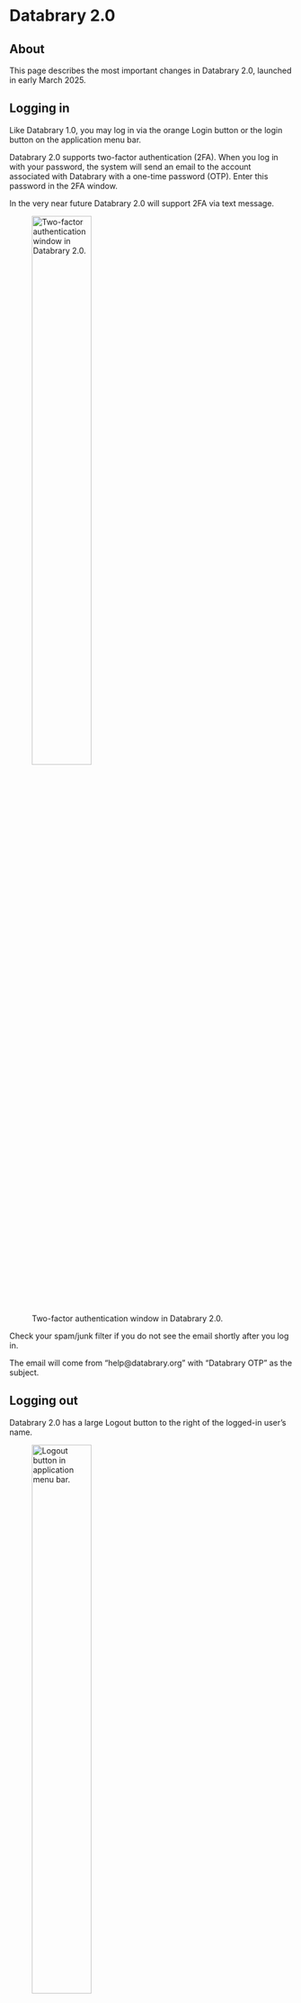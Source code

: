 # Databrary 2.0 {.unnumbered}

## About {-}

This page describes the most important changes in Databrary 2.0, launched in early March 2025.

## Logging in {-}

Like Databrary 1.0, you may log in via the orange Login button or the login button on the application menu bar.

Databrary 2.0 supports two-factor authentication (2FA).
When you log in with your password, the system will send an email to the account associated with Databrary with a one-time password (OTP).
Enter this password in the 2FA window.

::: {.callout-note}
In the very near future Databrary 2.0 will support 2FA via text message.
:::

![Two-factor authentication window in Databrary 2.0.](include/img/2FA-window.png){width=50% #fig-2FA-window}

::: {.callout-important}
Check your spam/junk filter if you do not see the email shortly after you log in.

The email will come from "help@databrary.org" with "Databrary OTP" as the subject.
:::

## Logging out {-}

Databrary 2.0 has a large Logout button to the right of the logged-in user's name.

![Logout button in application menu bar.](include/img/logout-button.png){width=50% #fig-logout-button}

::: {.callout-important}
## Logging out

It is a good practice to log out when you are finished working with Databrary.
:::

## Accessing your volumes

Click on your name in the menu bar to navigate to your (private) profile page.

![Link to user profile on Databrary menu bar.](include/img/access-user-profile.png){width="50%" #fig-access-user-profile}

You will see a view like this:

![A portion of Rick Gilmore's private profile page.](include/img/gilmore-private-profile.png){#fig-gilmore-private-profile}

You will see a list of all volumes you have access to on the left, your sponsors (institutions or individual researchers) in the upper right, and your Affiliates in the lower right.

To search for a specific volume, click on the arrow/stacked-bar icon to the right of the "Name" in the volume table. This will bring up a search window that you can use to find or filter volumes.

![Search by volume name window.](include/img/user-profile-select-volume.png){#fig-user-profile-select-volume width="50%"}

You may also search for volumes by owner by clicking on the same icon in the "Owner" column (not shown).

<!-- To sort by Volume Sharing Level or User Access Level, click on the icons in those columns of the table. -->

To expand the number of volume entries shown in the table, click on the number to the right of the "Page Size" label at the bottom of the volume table.

![Expanding the number of visible entries in the volume table.](include/img/expand-n-volume-table-entries.png){#fig-expand-n-volume-table-entries width="50%"}

To view a volume, click on the volume name.

![Select a volume from Volume table in the private user profile.](include/img/select-volume-user-profile.png){#fig-select-volume-user-profile}



## Volume ownership {-}

Databrary 2.0 requires that volumes have a *single* owner.
Only the owner can change the sharing status of a volume.
Volume owners must be [Authorized Investigators](more-information/definitions.qmd#authorized-investigator) at an institution with an active [Databrary Access Agreement](appendices/access_agreement.qmd).
Volume owners may only transfer ownership to another Authorized Investigator.

::: {.callout-note}
## Only one volume owner permitted
To simplify the migration to Databrary 2.0, we selected a single volume owner where there were multiple owners (Investigators).
If the volume owner wishes to transfer ownership, that person may do so.
:::

To transfer ownership to another Authorized Investigator:

1. Visit the volume in question.

2. Press the edit (pencil) icon in the volume banner.

![Volume-level controls.](include/img/edit-volume.png){width=50% #fig-edit-volume}

3. Open the Manage Access panel at left by clicking on the tab.

![Manage volume access.](include/img/manage-access-tab.png){width=50% #fig-manage-access}

4. Under the Owner section, press on the Transfer Ownership button.

![Transfer volume ownership.](include/img/transfer-ownership.png){#fig-transfer-ownership}

5. Search for the new volume owner by typing in the search box.

![Search for new volume owner](include/img/transfer-ownership-search.png){#fig-transfer-ownership-search}

6. Select the new owner from the list and press the Submit button at lower right.

![](include/img/select-new-owner.png){#fig-select-new-owner}

The individual you select will receive a notification that you have requested to transfer ownership to them.
They may accept or reject the request.


## Uploading files

::: {.callout-warning}
## File uploads temporarily disabled
The initial release of Databrary 2.0 does *not* permit file uploads and search is disabled.
We made this very painful choice in order to give users access to data that had been offline for a long time.
These features are under development and will be added *very* soon.
:::

::: {.callout-warning}
## Text entry permitted, but undergoing beta-testing
Users may create volumes and create spreadsheets for volumes.

Text entry into spreadsheets (no file uploads) works, but is still undergoing testing.
:::

## Previewing files {-}

You may preview and play video and audio files in Databrary 2.0.

Databrary 2.0 adds the ability to preview new file types, including csv and (coming soon!) PDF.

## Downloading files

You may download files in Databrary 2.0 under the following conditions:

1. The [entire volume is shared](more-information/definitions.qmd#entire-volume-shared) AND the files have a [Public sharing release level](more-information/definitions.qmd#public) (![](include/img/public.svg){.icon}).\
2. The [entire volume is shared](more-information/definitions.qmd#entire-volume-shared) AND the files are shared with a [Learning Audiences](more-information/definitions.qmd#learning-audiences) (![](include/img/excerpts.svg){.icon}) or [Authorized User](more-information/definitions.qmd#authorized-users) (![](include/img/shared.svg){.icon}) sharing release level, AND you have privileges to access shared data on Databrary.\
2. The volume is [Private](more-information/definitions.qmd#private-volume) (shared only with specific collaborators), the files are shared with *any* permission level, AND you have read privileges on the volume.

::: {.callout-warning}
## Session and Volume Zip-archive generation disabled for users not logged in

If you are an authorized user on Databrary but are *not* logged in, you may not create or download a zip archive.
Members of the public who are not authorized users are also prohibited from creating and downloading zip archives.
:::

### Single files

As an example, let's download a file from Volume 1 which is visible to the public.

1. We navigate to <https://databrary.org/volume/1>.
2. We scroll to the Materials section and select the folder labeled "Top-level Materials."
3. Click on the "View Details" icon (box with arrow pointing upper right).

![Volume 1 Materials](include/img/select-volume-1-top-level-materials.png){#fig-select-volume-1-top-level-materials}

4. When the folder window opens, click on the download icon (down arrow) and select Download from the menu.

![Download counting video from Volume 1 materials folder.](include/img/download-volume-1-counting-video.png){#fig-download-volume-1-video.png}

The short "counting_demo_video.mp4" file will download to the default download location for your browser. 
Depending on your configuration, the file may also automatically load for playback.

### Zip archives

Logged-in users may generate a zip archive of a session or a volume.

Navigate to the main page for volume 1 (<https://databrary.org/volume/1>) and the volume materials section at the bottom (see @fig-select-volume-1-top-level-materials).

To download the entire materials session, select "Top-level materials" and click on the "Download Options" icon (down arrow; magenta box in @fig-generate-zip-volume-1-materials).

To download the entire volume, click on the "Download all as ZIP" button (cyan box in @fig-generate-zip-volume-1-materials).

![Download zip archives of Volume 1 materials or entire volume.](include/img/generate-zip-volume-1-materials.png){#fig-generate-zip-volume-1-materials}

A notification window will appear in the bottom of your browser.

![Zip archive notification window.](include/img/download-preparing-modal.png){#fig-download-preparing-modal width="80%"}

You will receive an email from "help@databrary.org" when your archive is ready to download.

![Email notification about zip archive](include/img/zip-archive-download-email.png){#fig-zip-archive-download-email}

## Managing access to volumes {-}

Unlike Databrary 1.0, Databrary 2.0 separates the management of *co-authors*--people who should get scholarly credit for a volume--from people who have access to a volume.

### Managing co-authors {-}

::: {.callout-important}
## Editing co-authors is restricted to a volume's owner
In Databrary 2.0, only [the volume owner](quick-start-2.0.qmd#volume-ownership) can edit co-authors.
:::

1. Visit a volume that you own.\
2. Click on the edit (pencil) icon.

![Edit button for Volume 1 (owned by Rick Gilmore)](include/img/volume-1-header-edit.png){#fig-volume-1-header-edit width="80%"}

3. To edit the order of authors, visit the Overview panel.

![Edit overview for a volume](include/img/volume-1-edit-overview.png){#fig-volume-1-edit-overview width="40%"}

4. Scroll down to the Reorder Citation section. Click on the author you wish to reposition to change the author order.

![Citation Preview for Volume 1](include/img/volume-1-citation-previews.png){#fig-volume-1-citation-previews}

When you change the author order, the the window will show you how the author order(s) have changed.

![Reordered citation author order](include/img/volume-1-citation-reorder-citation.png){#fig-volume-1-citation-reorder-citation}

5. Scroll back up to the top of the Overview panel and hit Save to save the change.

![Save changed author order](include/img/save-changed-author-order.png){#fig-save-changed-author-order width="70%"}

A separate workflow governs modifying the people who should be on the list of authors.
To edit a volume's list of authors, follow these steps:

1. Visit the Manage Access tab.

![Manage volume access](include/img/manage-volume-access.png){#fig-manage-volume-access width="40%"}

2. Scroll down to the Coauthors section

![Coauthors of Volume 1.](include/img/edit-volume-coauthors.png){#fig-edit-volume-coauthors}

4. To add a coauthor, press the Add coauthor button (cyan highlight in @fig-edit-volume-coauthors. To delete a coauthor, press on the trash can icon (magenta highlight in @fig-edit-volume-coauthors).

### Managing collaborators 

::: {.callout-important}
## Owners manage collaborators

In Databrary 2.0, read or read/write access to a volume is under the control of the volume owner.

Collaborators can include [Authorized Investigators](more-information/definitions.qmd#authorized-investigator) and [Affiliates](more-information/definitions.qmd#affiliate).
:::

#### Adding Authorized Investigators

To add a colleague who is an Authorized Investigator to a Databrary volume, follow these steps:

1. Navigate to the Manage Access panel (see @fig-manage-volume-access) for a volume you own. \
2. Scroll to the Collaborators panel.

![Collaborators section in a volume's Manage Access panel](include/img/editing-collaborators-manage-access.png){#fig-editing-collaborators-manage-access}

3. Search for a collaborator's name by pressing on the sort arrow below the Full Name column. A search/filter window will appear.

![Search for a collaborator by name.](include/img/collaborators-search-by-name.png){#fig-collaborators-search-by-name}

4. If the person is already a collaborator on the volume, their name and information will appear in the list. Edit their information by pressing on the pencil icon (magenta highlight) or delete the collaborator by pressing on the trash can icon (cyan highlight).

![Editing an existing collaborator](include/img/collaborator-exists.png){#fig-collaborator-exists}

5. If a person is *not* yet a collaborator on the volume, their name will not appear on the list. Press the Add collaborator button to add them.

![Adding a new collaborator](include/img/collaborator-does-not-exist.png){#fig-collaborator-does-not-exist}

6. When the Add new collaborator window appears, search for the person you wish to add by typing part of their name in the Select user field. If more than one user matches the search, select the correct user and press the SUBMIT button at lower right.

![Searching for and adding a new collaborator](include/img/add-new-collaborator.png){#fig-add-new-collaborator}

After you select the user, the Add New collaborator panel will show more complete information about the person. Select the person's Access Level to the volume (Read only, Investigator [read/write]; magenta box), the date their access expires (1 year or less from today's date; cyan box), and whether their access to your volume should be visible to other collaborators (green box).

![Adding a new collaborator and selecting parameters related to their access.](include/img/new-collaborator-more-info.png){#new-collaborator-more-info}

7. Press the SUBMIT button (orange box) to save the changes.

## Roadmap {-}

::: {.callout-warning}
## Stay tuned!
We expect to be releasing new minor versions of Databrary with patches and bug fixes on a regular basis over the next several months.

Databrary has received new [funding from NSF](https://databrary.github.io/nsf-2444730) to support even more feature enhancements over the next two years.
:::

### 2.1 (expected end of March)

- File uploads
- Search
- User interface (UI) and user experience (UX) enhancements

